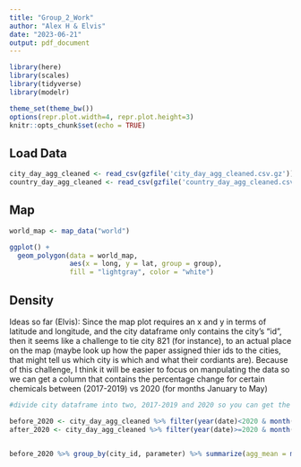 ```yaml
---
title: "Group_2_Work"
author: "Alex H & Elvis"
date: "2023-06-21"
output: pdf_document
---
```


```r
library(here)
library(scales)
library(tidyverse)
library(modelr)

theme_set(theme_bw())
options(repr.plot.width=4, repr.plot.height=3)
knitr::opts_chunk$set(echo = TRUE)
```

## Load Data

```r
city_day_agg_cleaned <- read_csv(gzfile('city_day_agg_cleaned.csv.gz'))
country_day_agg_cleaned <- read_csv(gzfile('country_day_agg_cleaned.csv.gz'))
```

## Map

```r
world_map <- map_data("world")

ggplot() +
  geom_polygon(data = world_map,
               aes(x = long, y = lat, group = group),
               fill = "lightgray", color = "white")
```

## Density

Ideas so far (Elvis): Since the map plot requires an x and y in terms of latitude and longitude, and the city dataframe only contains the city's "id", then it seems like a challenge to tie city 821 (for instance), to an actual place on the map (maybe look up how the paper assigned thier ids to the cities, that might tell us which city is which and what their cordiants are). Because of this challenge, I think it will be easier to focus on manpulating the data so we can get a column that contains the percentage change for certain chemicals between (2017-2019) vs 2020 (for months January to May)

```r

#divide city dataframe into two, 2017-2019 and 2020 so you can get the averages for each month and compare them to get the change in the chemical

before_2020 <- city_day_agg_cleaned %>% filter(year(date)<2020 & month(date)<6)
after_2020 <- city_day_agg_cleaned %>% filter(year(date)>=2020 & month(date)<6)


before_2020 %>% group_by(city_id, parameter) %>% summarize(agg_mean = mean(mean) )

```
